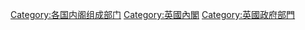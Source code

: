 [[Category:各国内阁组成部门|Category:各国内阁组成部门]]
[[Category:英國內閣|Category:英國內閣]]
[[Category:英國政府部門|Category:英國政府部門]]